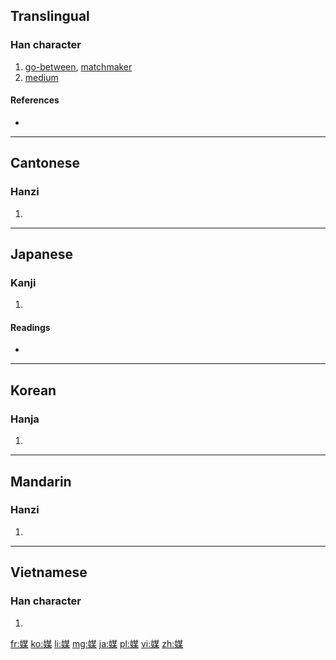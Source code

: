 ==Translingual==

===Han character===
{{Han char|rn=38|rad=女|as=09|sn=12|four=4449<sub>4</sub>|canj=女廿一木 (VTMD)|ids=⿰[[女]][[某]]}}

# [[go-between]], [[matchmaker]]
# [[medium]]

====References====
* {{Han ref|kx=0266.370|dkj=06498|dj=0533.380|hdz=21063.130|uh=5A92|ud=23186|bh=B443|bd=46147}}

----

==Cantonese==

===Hanzi===
{{yue-hanzi|jyut=|y=mui4}}

# {{defn|lang=yue|sort=女09}}

----

==Japanese==

===Kanji===
{{ja-kanji|grade=c|rs=女09}}

# {{defn|lang=ja|sort=女09}}

====Readings====
* {{ja-readings|on=[[ばい]] (bai), [[まい]] (mai), [[ぼう]] (bō)|kun=[[なこうど]] (nakōdo)}}

----

==Korean==

===Hanja===
{{ko-hanja|hangeul=매|rv=mae|mr=mae}}

# {{defn|lang=ko|sort=女09}}

----

==Mandarin==

===Hanzi===
{{cmn-hanzi|pin=[[méi]] ([[mei2]])|wg=mei<sup>2</sup>}}

# {{defn|lang=cmn|sort=女09}}

----

==Vietnamese==

===Han character===
{{vi-hantu|[[môi]], [[mối]], [[mồi]], [[mụ]], [[mai]]|rs=女09}}

# {{defn|lang=vi|sort=女09}}

[[fr:媒]]
[[ko:媒]]
[[li:媒]]
[[mg:媒]]
[[ja:媒]]
[[pl:媒]]
[[vi:媒]]
[[zh:媒]]